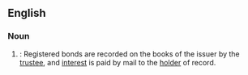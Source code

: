 ==English==

===Noun===
{{en-noun}}

# {{label|en|legal}}: Registered bonds are recorded on the books of the issuer by the [[trustee]], and [[interest]] is paid by mail to the [[holder]] of record.